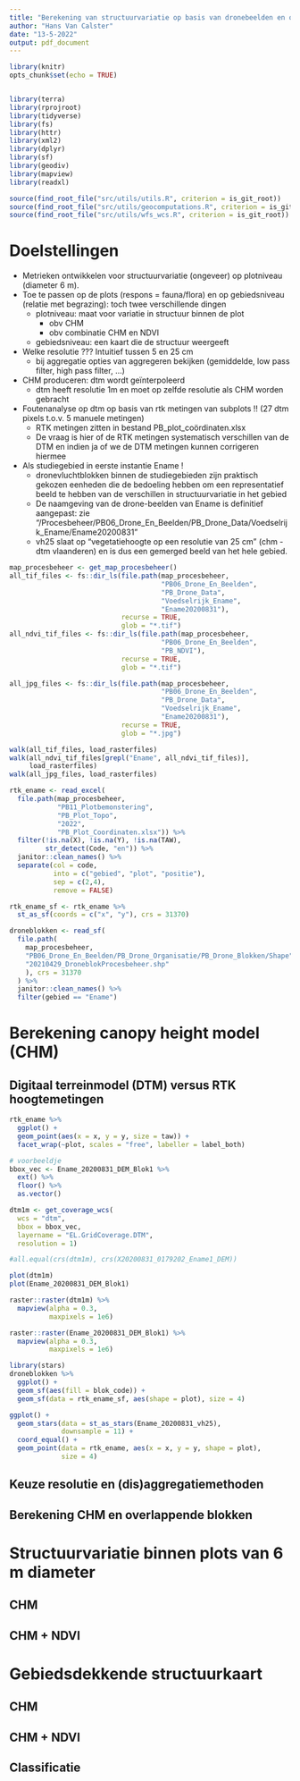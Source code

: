 ```yaml
---
title: "Berekening van structuurvariatie op basis van dronebeelden en orthofoto's"
author: "Hans Van Calster"
date: "13-5-2022"
output: pdf_document
---
```


```r
library(knitr)
opts_chunk$set(echo = TRUE)


library(terra)
library(rprojroot)
library(tidyverse)
library(fs)
library(httr)
library(xml2)
library(dplyr)
library(sf)
library(geodiv)
library(mapview)
library(readxl)

source(find_root_file("src/utils/utils.R", criterion = is_git_root))
source(find_root_file("src/utils/geocomputations.R", criterion = is_git_root))
source(find_root_file("src/utils/wfs_wcs.R", criterion = is_git_root))

```


# Doelstellingen


- Metrieken ontwikkelen voor structuurvariatie (ongeveer) op plotniveau (diameter 6 m).
- Toe te passen op de plots (respons = fauna/flora) en op gebiedsniveau (relatie met begrazing): toch twee verschillende dingen
  - plotniveau: maat voor variatie in structuur binnen de plot
    - obv CHM
    - obv combinatie CHM en NDVI
  - gebiedsniveau: een kaart die de structuur weergeeft
- Welke resolutie ??? Intuitief tussen 5 en 25 cm
  - bij aggregatie opties van aggregeren bekijken (gemiddelde, low pass filter, high pass filter, ...)
- CHM produceren: dtm wordt geïnterpoleerd
  - dtm heeft resolutie 1m en moet op zelfde resolutie als CHM worden gebracht
- Foutenanalyse op dtm op basis van rtk metingen van subplots !! (27 dtm pixels t.o.v. 5 manuele metingen)
  - RTK metingen zitten in bestand PB_plot_coördinaten.xlsx
  - De vraag is hier of de RTK metingen systematisch verschillen van de DTM en indien ja of we de DTM metingen kunnen corrigeren hiermee
- Als studiegebied in eerste instantie Ename !
  - dronevluchtblokken binnen de studiegebieden zijn praktisch gekozen eenheden die de bedoeling hebben om een representatief beeld te hebben van de verschillen in structuurvariatie in het gebied
  - De naamgeving van de drone-beelden van Ename is definitief aangepast: zie "/Procesbeheer/PB06_Drone_En_Beelden/PB_Drone_Data/Voedselrijk_Ename/Ename20200831"
  - vh25 slaat op "vegetatiehoogte op een resolutie van 25 cm" (chm - dtm vlaanderen) en is dus een gemerged beeld van het hele gebied.

```r
map_procesbeheer <- get_map_procesbeheer()
all_tif_files <- fs::dir_ls(file.path(map_procesbeheer, 
                                      "PB06_Drone_En_Beelden",
                                      "PB_Drone_Data",
                                      "Voedselrijk_Ename",
                                      "Ename20200831"), 
                            recurse = TRUE, 
                            glob = "*.tif")
all_ndvi_tif_files <- fs::dir_ls(file.path(map_procesbeheer, 
                                      "PB06_Drone_En_Beelden",
                                      "PB_NDVI"), 
                            recurse = TRUE, 
                            glob = "*.tif")

all_jpg_files <- fs::dir_ls(file.path(map_procesbeheer, 
                                      "PB06_Drone_En_Beelden",
                                      "PB_Drone_Data",
                                      "Voedselrijk_Ename",
                                      "Ename20200831"), 
                            recurse = TRUE, 
                            glob = "*.jpg")

walk(all_tif_files, load_rasterfiles)
walk(all_ndvi_tif_files[grepl("Ename", all_ndvi_tif_files)],
     load_rasterfiles)
walk(all_jpg_files, load_rasterfiles)
```


```r
rtk_ename <- read_excel(
  file.path(map_procesbeheer,
            "PB11_Plotbemonstering",
            "PB_Plot_Topo",
            "2022",
            "PB_Plot_Coordinaten.xlsx")) %>%
  filter(!is.na(X), !is.na(Y), !is.na(TAW),
         str_detect(Code, "en")) %>%
  janitor::clean_names() %>%
  separate(col = code,
           into = c("gebied", "plot", "positie"),
           sep = c(2,4),
           remove = FALSE)

rtk_ename_sf <- rtk_ename %>%
  st_as_sf(coords = c("x", "y"), crs = 31370)
```


```r
droneblokken <- read_sf(
  file.path(
    map_procesbeheer,
    "PB06_Drone_En_Beelden/PB_Drone_Organisatie/PB_Drone_Blokken/Shape",
    "20210429_DroneblokProcesbeheer.shp"
    ), crs = 31370
  ) %>%
  janitor::clean_names() %>%
  filter(gebied == "Ename")
```



# Berekening canopy height model (CHM)

## Digitaal terreinmodel (DTM) versus RTK hoogtemetingen

```r
rtk_ename %>%
  ggplot() +
  geom_point(aes(x = x, y = y, size = taw)) +
  facet_wrap(~plot, scales = "free", labeller = label_both)
```

```r
# voorbeeldje
bbox_vec <- Ename_20200831_DEM_Blok1 %>%
  ext() %>%
  floor() %>%
  as.vector()

dtm1m <- get_coverage_wcs(
  wcs = "dtm", 
  bbox = bbox_vec,
  layername = "EL.GridCoverage.DTM", 
  resolution = 1)

#all.equal(crs(dtm1m), crs(X20200831_0179202_Ename1_DEM))

plot(dtm1m)
plot(Ename_20200831_DEM_Blok1)

```

```r
raster::raster(dtm1m) %>%
  mapview(alpha = 0.3,
          maxpixels = 1e6)

raster::raster(Ename_20200831_DEM_Blok1) %>%
  mapview(alpha = 0.3,
          maxpixels = 1e6)


```

```r
library(stars)
droneblokken %>%
  ggplot() +
  geom_sf(aes(fill = blok_code)) +
  geom_sf(data = rtk_ename_sf, aes(shape = plot), size = 4)
```

```r
ggplot() +
  geom_stars(data = st_as_stars(Ename_20200831_vh25),
             downsample = 11) +
  coord_equal() +
  geom_point(data = rtk_ename, aes(x = x, y = y, shape = plot),
             size = 4)
```


## Keuze resolutie en (dis)aggregatiemethoden


## Berekening CHM en overlappende blokken


# Structuurvariatie binnen plots van 6 m diameter

## CHM

## CHM + NDVI

# Gebiedsdekkende structuurkaart

## CHM

## CHM + NDVI

## Classificatie


